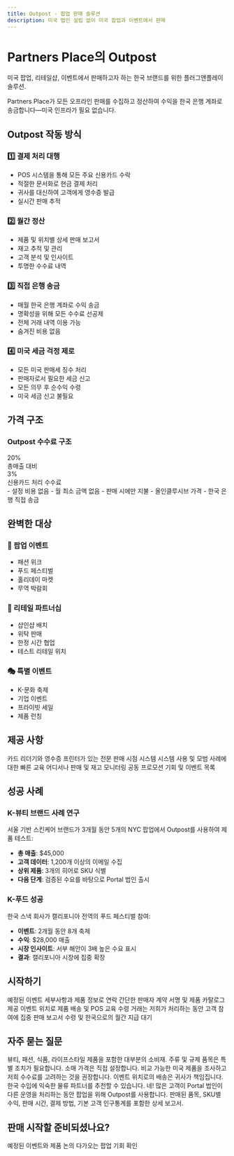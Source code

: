 ```yaml
---
title: Outpost - 팝업 판매 솔루션
description: 미국 법인 설립 없이 미국 팝업과 이벤트에서 판매
---
```


# Partners Place의 Outpost

미국 팝업, 리테일샵, 이벤트에서 판매하고자 하는 한국 브랜드를 위한 플러그앤플레이 솔루션.

<Note>
Partners Place가 모든 오프라인 판매를 수집하고 정산하여 수익을 한국 은행 계좌로 송금합니다—미국 인프라가 필요 없습니다.
</Note>

## Outpost 작동 방식

### 1️⃣ 결제 처리 대행
- POS 시스템을 통해 모든 주요 신용카드 수락
- 적절한 문서화로 현금 결제 처리
- 귀사를 대신하여 고객에게 영수증 발급
- 실시간 판매 추적

### 2️⃣ 월간 정산
- 제품 및 위치별 상세 판매 보고서
- 재고 추적 및 관리
- 고객 분석 및 인사이트
- 투명한 수수료 내역

### 3️⃣ 직접 은행 송금
- 매월 한국 은행 계좌로 수익 송금
- 명확성을 위해 모든 수수료 선공제
- 전체 거래 내역 이용 가능
- 숨겨진 비용 없음

### 4️⃣ 미국 세금 걱정 제로
- 모든 미국 판매세 징수 처리
- 판매자로서 필요한 세금 신고
- 모든 의무 후 순수익 수령
- 미국 세금 신고 불필요

## 가격 구조

<PricingCard>
  <PricingCardHeader>
    <h3>Outpost 수수료 구조</h3>
  </PricingCardHeader>
  <PricingCardPrice>
    <div>20%</div>
    <div>총매출 대비</div>
  </PricingCardPrice>
  <PricingCardPrice>
    <div>3%</div>
    <div>신용카드 처리 수수료</div>
  </PricingCardPrice>
  <PricingCardFeatures>
    - 설정 비용 없음
    - 월 최소 금액 없음
    - 판매 시에만 지불
    - 올인클루시브 가격
    - 한국 은행 직접 송금
  </PricingCardFeatures>
</PricingCard>

## 완벽한 대상

### 🎪 팝업 이벤트
- 패션 위크
- 푸드 페스티벌
- 홀리데이 마켓
- 무역 박람회

### 🏬 리테일 파트너십
- 샵인샵 배치
- 위탁 판매
- 한정 시간 협업
- 테스트 리테일 위치

### 🎭 특별 이벤트
- K-문화 축제
- 기업 이벤트
- 프라이빗 세일
- 제품 런칭

## 제공 사항

<CardGroup cols={2}>
  <Card title="POS 하드웨어" icon="cash-register">
    카드 리더기와 영수증 프린터가 있는 전문 판매 시점 시스템
  </Card>
  <Card title="판매 직원 교육" icon="graduation-cap">
    시스템 사용 및 모범 사례에 대한 빠른 교육
  </Card>
  <Card title="실시간 대시보드" icon="chart-line">
    어디서나 판매 및 재고 모니터링
  </Card>
  <Card title="마케팅 지원" icon="megaphone">
    공동 프로모션 기회 및 이벤트 목록
  </Card>
</CardGroup>

## 성공 사례

### K-뷰티 브랜드 사례 연구
서울 기반 스킨케어 브랜드가 3개월 동안 5개의 NYC 팝업에서 Outpost를 사용하여 제품 테스트:
- **총 매출**: $45,000
- **고객 데이터**: 1,200개 이상의 이메일 수집
- **상위 제품**: 3개의 히어로 SKU 식별
- **다음 단계**: 검증된 수요를 바탕으로 Portal 법인 출시

### K-푸드 성공
한국 스낵 회사가 캘리포니아 전역의 푸드 페스티벌 참여:
- **이벤트**: 2개월 동안 8개 축제
- **수익**: $28,000 매출
- **시장 인사이트**: 서부 해안이 3배 높은 수요 표시
- **결과**: 캘리포니아 시장에 집중 확장

## 시작하기

<Steps>
  <Step title="초기 연락">
    예정된 이벤트 세부사항과 제품 정보로 연락
  </Step>
  <Step title="계약 설정">
    간단한 판매자 계약 서명 및 제품 카탈로그 제공
  </Step>
  <Step title="이벤트 전 준비">
    이벤트 위치로 제품 배송 및 POS 교육 수령
  </Step>
  <Step title="이벤트 실행">
    거래는 저희가 처리하는 동안 고객 참여에 집중
  </Step>
  <Step title="이벤트 후">
    판매 보고서 수령 및 한국으로의 월간 지급 대기
  </Step>
</Steps>

## 자주 묻는 질문

<AccordionGroup>
  <Accordion title="어떤 종류의 제품을 판매할 수 있나요?">
    뷰티, 패션, 식품, 라이프스타일 제품을 포함한 대부분의 소비재. 주류 및 규제 품목은 특별 조치가 필요합니다.
  </Accordion>
  
  <Accordion title="제품 가격은 어떻게 책정하나요?">
    소매 가격은 직접 설정합니다. 비교 가능한 미국 제품을 조사하고 저희 수수료를 고려하는 것을 권장합니다.
  </Accordion>
  
  <Accordion title="이벤트로 제품 배송은 어떻게 하나요?">
    이벤트 위치로의 배송은 귀사가 책임집니다. 한국 수입에 익숙한 물류 파트너를 추천할 수 있습니다.
  </Accordion>
  
  <Accordion title="Portal 법인이 있으면서 Outpost를 사용할 수 있나요?">
    네! 많은 고객이 Portal 법인이 다른 운영을 처리하는 동안 팝업을 위해 Outpost를 사용합니다.
  </Accordion>
  
  <Accordion title="어떤 판매 데이터를 받나요?">
    판매된 품목, SKU별 수익, 판매 시간, 결제 방법, 기본 고객 인구통계를 포함한 상세 보고서.
  </Accordion>
</AccordionGroup>

## 판매 시작할 준비되셨나요?

<CardGroup cols={2}>
  <Card title="영업팀 연락" icon="phone" href="mailto:info@partners.place">
    예정된 이벤트와 제품 논의
  </Card>
  <Card title="이벤트 캘린더 보기" icon="calendar" href="https://partners.place/events">
    다가오는 팝업 기회 확인
  </Card>
</CardGroup>